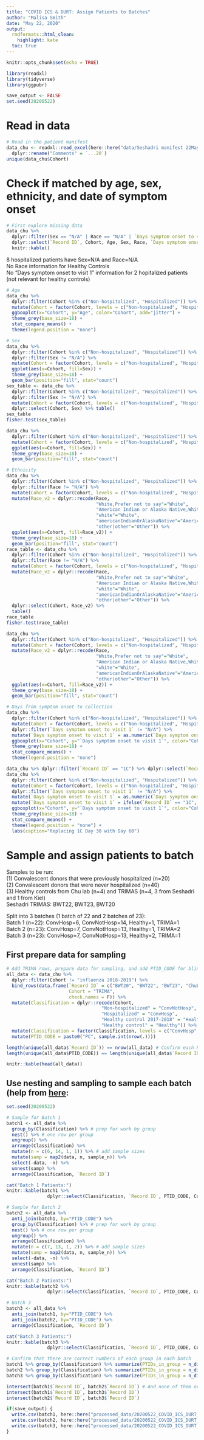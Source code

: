 ```yaml
---
title: "COVID ICS & DURT: Assign Patients to Batches"
author: "Malisa Smith"
date: "May 22, 2020"
output:
  rmdformats::html_clean:
    highlight: kate
  toc: true
---
```


```r
knitr::opts_chunk$set(echo = TRUE)
```

```r
library(readxl)
library(tidyverse)
library(ggpubr)
```

```r
save_output <- FALSE
set.seed(20200522)
```

# Read in data

```r
# Read in the patient manifest
data_chu <- readxl::read_excel(here::here("data/Seshadri manifest 22May2020.xlsx"), range = "A6:T80") %>% 
  dplyr::rename("Comments" = `...20`)
unique(data_chu$Cohort)
```

# Check if matched by age, sex, ethnicity, and date of symptom onset

```r
# First explore missing data
data_chu %>% 
  dplyr::filter(Sex == "N/A" | Race == "N/A" | `Days symptom onset to visit 1` == "N|A" | Age == "N/A") %>% 
  dplyr::select(`Record ID`, Cohort, Age, Sex, Race, `Days symptom onset to visit 1`) %>% 
  knitr::kable()
```
  
8 hospitalized patients have Sex=N/A and Race=N/A  
No Race information for Healthy Controls  
No "Days symptom onset to visit 1" information for 2 hopitalized patients (not relevant for healthy controls)    

```r
# Age
data_chu %>% 
  dplyr::filter(Cohort %in% c("Non-hospitalized", "Hospitalized")) %>% 
  mutate(Cohort = factor(Cohort, levels = c("Non-hospitalized", "Hospitalized"))) %>% 
  ggboxplot(x="Cohort", y="Age", color="Cohort", add="jitter") +
  theme_grey(base_size=18) +
  stat_compare_means() +
  theme(legend.position = "none")

# Sex
data_chu %>% 
  dplyr::filter(Cohort %in% c("Non-hospitalized", "Hospitalized")) %>% 
  dplyr::filter(Sex != "N/A") %>% 
  mutate(Cohort = factor(Cohort, levels = c("Non-hospitalized", "Hospitalized"))) %>% 
  ggplot(aes(x=Cohort, fill=Sex)) +
  theme_grey(base_size=18) +
  geom_bar(position="fill", stat="count")
sex_table <- data_chu %>% 
  dplyr::filter(Cohort %in% c("Non-hospitalized", "Hospitalized")) %>% 
  dplyr::filter(Sex != "N/A") %>% 
  mutate(Cohort = factor(Cohort, levels = c("Non-hospitalized", "Hospitalized"))) %>%
  dplyr::select(Cohort, Sex) %>% table()
sex_table
fisher.test(sex_table)

data_chu %>% 
  dplyr::filter(Cohort %in% c("Non-hospitalized", "Hospitalized")) %>% 
  mutate(Cohort = factor(Cohort, levels = c("Non-hospitalized", "Hospitalized"))) %>% 
  ggplot(aes(x=Cohort, fill=Sex)) +
  theme_grey(base_size=18) +
  geom_bar(position="fill", stat="count")
```

```r
# Ethnicity
data_chu %>% 
  dplyr::filter(Cohort %in% c("Non-hospitalized", "Hospitalized")) %>% 
  dplyr::filter(Race != "N/A") %>% 
  mutate(Cohort = factor(Cohort, levels = c("Non-hospitalized", "Hospitalized"))) %>% 
  mutate(Race_v2 = dplyr::recode(Race,
                                 "White,Prefer not to say"="White",
                                 "American Indian or Alaska Native,White"="American Indian or Alaska Native",
                                 "white"="White",
                                 "americanIndianOrAlaskaNative"="American Indian or Alaska Native",
                                 "other|other"="Other")) %>% 
  ggplot(aes(x=Cohort, fill=Race_v2)) +
  theme_grey(base_size=18) +
  geom_bar(position="fill", stat="count")
race_table <- data_chu %>% 
  dplyr::filter(Cohort %in% c("Non-hospitalized", "Hospitalized")) %>% 
  dplyr::filter(Race != "N/A") %>% 
  mutate(Cohort = factor(Cohort, levels = c("Non-hospitalized", "Hospitalized"))) %>% 
  mutate(Race_v2 = dplyr::recode(Race,
                                 "White,Prefer not to say"="White",
                                 "American Indian or Alaska Native,White"="American Indian or Alaska Native",
                                 "white"="White",
                                 "americanIndianOrAlaskaNative"="American Indian or Alaska Native",
                                 "other|other"="Other")) %>% 
  dplyr::select(Cohort, Race_v2) %>% 
  table()
race_table
fisher.test(race_table)

data_chu %>% 
  dplyr::filter(Cohort %in% c("Non-hospitalized", "Hospitalized")) %>% 
  mutate(Cohort = factor(Cohort, levels = c("Non-hospitalized", "Hospitalized"))) %>% 
  mutate(Race_v2 = dplyr::recode(Race,
                                 "White,Prefer not to say"="White",
                                 "American Indian or Alaska Native,White"="American Indian or Alaska Native",
                                 "white"="White",
                                 "americanIndianOrAlaskaNative"="American Indian or Alaska Native",
                                 "other|other"="Other")) %>% 
  ggplot(aes(x=Cohort, fill=Race_v2)) +
  theme_grey(base_size=18) +
  geom_bar(position="fill", stat="count")
```

```r
# Days from symptom onset to collection
data_chu %>% 
  dplyr::filter(Cohort %in% c("Non-hospitalized", "Hospitalized")) %>% 
  mutate(Cohort = factor(Cohort, levels = c("Non-hospitalized", "Hospitalized"))) %>% 
  dplyr::filter(`Days symptom onset to visit 1` != "N/A") %>% 
  mutate(`Days symptom onset to visit 1` = as.numeric(`Days symptom onset to visit 1`)) %>% 
  ggboxplot(x="Cohort", y="`Days symptom onset to visit 1`", color="Cohort", add="jitter") +
  theme_grey(base_size=18) +
  stat_compare_means() +
  theme(legend.position = "none")
```

```r
data_chu %>% dplyr::filter(`Record ID` == "1C") %>% dplyr::select(`Record ID`, `Days symptom onset to visit 1`)
data_chu %>% 
  dplyr::filter(Cohort %in% c("Non-hospitalized", "Hospitalized")) %>% 
  mutate(Cohort = factor(Cohort, levels = c("Non-hospitalized", "Hospitalized"))) %>% 
  dplyr::filter(`Days symptom onset to visit 1` != "N/A") %>% 
  mutate(`Days symptom onset to visit 1` = as.numeric(`Days symptom onset to visit 1`)) %>% 
  mutate(`Days symptom onset to visit 1` = ifelse(`Record ID` == "1C", 60, `Days symptom onset to visit 1`)) %>% 
  ggboxplot(x="Cohort", y="`Days symptom onset to visit 1`", color="Cohort", add="jitter") +
  theme_grey(base_size=18) +
  stat_compare_means() +
  theme(legend.position = "none") + 
  labs(caption="Replacing 1C Day 30 with Day 60")
```
                                 
# Sample and assign patients to batch

Samples to be run:  
(1) Convalescent donors that were previously hospitalized (n=20)  
(2) Convalescent donors that were never hospitalized (n=40)  
(3) Healthy controls from Chu lab (n=4) and TRIMAS (n=4, 3 from Seshadri and 1 from Kiel)  
Seshadri TRIMAS: BWT22, BWT23, BWT20  
  
Split into 3 batches (1 batch of 22 and 2 batches of 23):  
Batch 1 (n=22): ConvHosp=6, ConvNotHosp=14, Healthy=1, TRIMA=1  
Batch 2 (n=23): ConvHosp=7, ConvNotHosp=13, Healthy=1, TRIMA=2  
Batch 3 (n=23): ConvHosp=7, ConvNotHosp=13, Healthy=2, TRIMA=1  

## First prepare data for sampling

```r
# Add TRIMA rows, prepare data for sampling, and add PTID_CODE for blinded processing.
all_data <- data_chu %>% 
  dplyr::filter(Cohort != "influenza 2018-2019") %>% 
  bind_rows(data.frame(`Record ID` = c("BWT20", "BWT22", "BWT23", "ChuLab_TRIMA_1"),
                       Cohort = "TRIMA",
                       check.names = F)) %>% 
  mutate(Classification = dplyr::recode(Cohort,
                                   "Non-hospitalized" = "ConvNotHosp",
                                   "Hospitalized" = "ConvHosp",
                                   "Healthy control 2017-2018" = "Healthy",
                                   "Healthy control" = "Healthy")) %>% 
  mutate(Classification = factor(Classification, levels = c("ConvHosp", "ConvNotHosp", "Healthy", "TRIMA"))) %>% 
  mutate(PTID_CODE = paste0("PC", sample.int(nrow(.))))

length(unique(all_data$`Record ID`)) == nrow(all_data) # Confirm each Record ID is unique
length(unique(all_data$PTID_CODE)) == length(unique(all_data$`Record ID`))

knitr::kable(head(all_data))
```

## Use nesting and sampling to sample each batch (help from [here](https://jennybc.github.io/purrr-tutorial/ls12_different-sized-samples.html):

```r
set.seed(20200522)

# Sample for Batch 1
batch1 <- all_data %>%
  group_by(Classification) %>% # prep for work by group
  nest() %>% # one row per group           
  ungroup() %>% 
  arrange(Classification) %>% 
  mutate(n = c(6, 14, 1, 1)) %>% # add sample sizes
  mutate(samp = map2(data, n, sample_n)) %>% 
  select(-data, -n) %>%
  unnest(samp) %>%
  arrange(Classification, `Record ID`)

cat("Batch 1 Patients:")
knitr::kable(batch1 %>% 
               dplyr::select(Classification, `Record ID`, PTID_CODE, Comments))

# Sample for Batch 2
batch2 <- all_data %>% 
  anti_join(batch1, by="PTID_CODE") %>% 
  group_by(Classification) %>% # prep for work by group
  nest() %>% # one row per group           
  ungroup() %>% 
  arrange(Classification) %>% 
  mutate(n = c(7, 13, 1, 2)) %>% # add sample sizes
  mutate(samp = map2(data, n, sample_n)) %>% 
  select(-data, -n) %>%
  unnest(samp) %>%
  arrange(Classification, `Record ID`)

cat("Batch 2 Patients:")
knitr::kable(batch2 %>% 
               dplyr::select(Classification, `Record ID`, PTID_CODE, Comments))

# Batch 3
batch3 <- all_data %>% 
  anti_join(batch1, by="PTID_CODE") %>% 
  anti_join(batch2, by="PTID_CODE") %>% 
  arrange(Classification, `Record ID`)

cat("Batch 3 Patients:")
knitr::kable(batch3 %>% 
               dplyr::select(Classification, `Record ID`, PTID_CODE, Comments))
```

```r
# Confirm that there are correct numbers of each group in each batch
batch1 %>% group_by(Classification) %>% summarize(PTIDs_in_group = n_distinct(`Record ID`)) %>% knitr::kable()
batch2 %>% group_by(Classification) %>% summarize(PTIDs_in_group = n_distinct(`Record ID`)) %>% knitr::kable()
batch3 %>% group_by(Classification) %>% summarize(PTIDs_in_group = n_distinct(`Record ID`)) %>% knitr::kable()

intersect(batch1$`Record ID`, batch2$`Record ID`) # And none of them overlap
intersect(batch1$`Record ID`, batch3$`Record ID`)
intersect(batch2$`Record ID`, batch3$`Record ID`)

if(save_output) {
  write.csv(batch1, here::here("processed_data/20200522_COVID_ICS_DURT_Batch_1.csv"), row.names = FALSE)
  write.csv(batch2, here::here("processed_data/20200522_COVID_ICS_DURT_Batch_2.csv"), row.names = FALSE)
  write.csv(batch3, here::here("processed_data/20200522_COVID_ICS_DURT_Batch_3.csv"), row.names = FALSE)
}

```